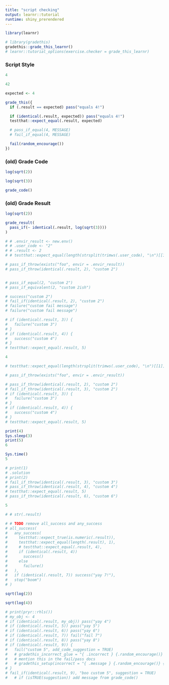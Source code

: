 ```yaml
---
title: "script checking"
output: learnr::tutorial
runtime: shiny_prerendered
---
```


<!-- New name! mentr -->

```r
library(learnr)

# library(gradethis)
gradethis::grade_this_learnr()
# learnr::tutorial_options(exercise.checker = grade_this_learnr)
```

### Script Style

```r
4
```

```r
42
```

```r
expected <- 4

grade_this({
  if (.result == expected) pass("equals 4!")

  if (identical(.result, expected)) pass("equals 4!")
  testthat::expect_equal(.result, expected)

  # pass_if_equal(4, MESSAGE)
  # fail_if_equal(4, MESSAGE)

  fail(random_encourage())
})
```

### (old) Grade Code
```r
log(sqrt(2))
```
```r
log(sqrt(3))
```
```r
grade_code()
```

### (old) Grade Result
```r
log(sqrt(2))
```

```r
grade_result(
  pass_if(~ identical(.result, log(sqrt(3))))
)
```


```r

# # .envir_result <- new.env()
# # .user_code <- "2"
# # .result <- 2
# # testthat::expect_equal(length(strsplit(trimws(.user_code), "\n")[[1]]), 1, info = "garrett")

# pass_if_throw(exists("foo", envir = .envir_result))
# pass_if_throw(identical(.result, 2), "custom 2")


# pass_if_equal(2, "custom 2")
# pass_if_equivalent(2, "custom 2ish")

# success("custom 2")
# fail_if(identical(.result, 2), "custom 2")
# failure("custom fail message")
# failure("custom fail message")

# if (identical(.result, 3)) {
#   failure("custom 3")
# }
# if (identical(.result, 4)) {
#   success("custom 4")
# }
# testthat::expect_equal(.result, 5)
```



```r
4
```


```r
# testthat::expect_equal(length(strsplit(trimws(.user_code), "\n")[[1]]), 1, info = "garrett")

# pass_if_throw(exists("foo", envir = .envir_result))

# pass_if_throw(identical(.result, 2), "custom 2")
# fail_if_throw(identical(.result, 3), "custom 2")
# if (identical(.result, 3)) {
#   failure("custom 3")
# }
# if (identical(.result, 4)) {
#   success("custom 4")
# }
# testthat::expect_equal(.result, 5)
```


```r
print(4)
Sys.sleep(3)
print(5)
6
```

```r
Sys.time()
5
```

```r
# print(1)
# .solution
# print(2)
# fail_if_throw(identical(.result, 3), "custom 3")
# pass_if_throw(identical(.result, 4), "custom 4")
# testthat::expect_equal(.result, 5)
# pass_if_throw(identical(.result, 6), "custom 6")
```


```r
5
```

```r
# # str(.result)

# # TODO remove all_success and any_success
# all_success(
#   any_success(
#     testthat::expect_true(is.numeric(.result)),
#     testthat::expect_equal(length(.result), 1),
#     # testthat::expect_equal(.result, 4),
#     if (identical(.result, 4))
#       success()
#     else
#       failure()
#   ),
#   if (identical(.result, 7)) success("yay 7!"),
#   stop("boom")
# )
```



```r
sqrt(log(2))
```



```r
sqrt(log(4))
```

```r
# print(pryr::rhls())
# my_obj <- 4
# if (identical(.result, my_obj)) pass("yay 4")
# if (identical(.result, 5)) pass("yay 5")
# if (identical(.result, 6)) pass("yay 6")
# if (identical(.result, 7)) fail("fail 7")
# if (identical(.result, 8)) pass("yay 8")
# if (identical(.result, 9)) {
#   fail("custom 5", add_code_suggestion = TRUE)
#   # gradethis_incorrect_glue = "{ .incorrect } {.random_encourage()} {grade_code()}"
#   # mention this in the fail/pass docs
#   # gradethis_setup(incorrect = "{ .message } {.random_encourage()} {grade_code()}")
# }
# fail_if(identical(.result, 9), "boo custom 5", suggestion = TRUE)
#   # if (isTRUE(suggestion)) add message from grade_code()
```
